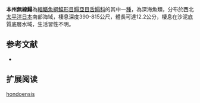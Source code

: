 {{Speciesbox
| name = 本州無線鰨
| image = 
| image_width = 250px
| image_caption = 
| status = NE
| status_system = IUCN3.1
| genus = Symphurus
| species = hondoensis
| authority = [[Hubbs|Hubbs]], [[1915|1915]]
| synonyms = *''Symphurus strictus hondoensis,Hubbs, 1915''
}}

'''本州無線鰨'''為[[輻鰭魚綱|輻鰭魚綱]][[鰈形目|鰈形目]][[鰨亞目|鰨亞目]][[舌鰨科|舌鰨科]]的其中一[[種|種]]，為深海魚類，分布於西北[[太平洋|太平洋]][[日本|日本]]南部海域，棲息深度390-815公尺，體長可達12.2公分，棲息在沙泥底質底層水域，生活習性不明。
==参考文献==
*{{FishBase_species|genus=Symphurus |species=hondoensis|year=2014|month=4}}

== 扩展阅读 ==
{{refbegin}}
{{wikispecies-inline|Symphurus hondoensis|本州無線鰨}}
{{refend}}
{{Taxonbar|from=Q3185919}}

[[Category:無線鰨屬|hondoensis]]


{{魚類小作品}}